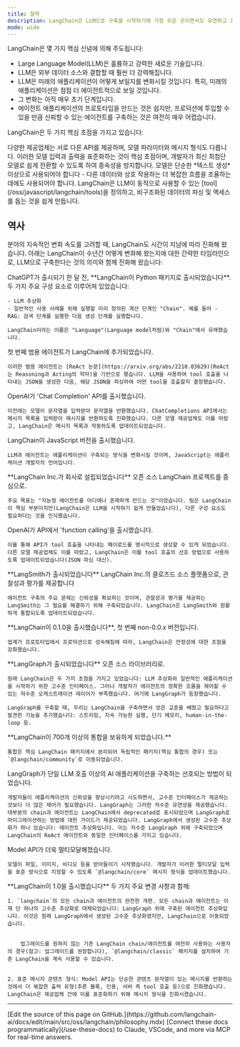 ```yaml
---
title: 철학
description: LangChain은 LLM으로 구축을 시작하기에 가장 쉬운 곳이면서도 유연하고 프로덕션에 적합합니다.
mode: wide
---
```




LangChain은 몇 가지 핵심 신념에 의해 주도됩니다:

- Large Language Model(LLM)은 훌륭하고 강력한 새로운 기술입니다.
- LLM은 외부 데이터 소스와 결합할 때 훨씬 더 강력해집니다.
- LLM은 미래의 애플리케이션이 어떻게 보일지를 변화시킬 것입니다. 특히, 미래의 애플리케이션은 점점 더 에이전트적으로 보일 것입니다.
- 그 변화는 아직 매우 초기 단계입니다.
- 에이전트 애플리케이션의 프로토타입을 만드는 것은 쉽지만, 프로덕션에 투입할 수 있을 만큼 신뢰할 수 있는 에이전트를 구축하는 것은 여전히 매우 어렵습니다.

LangChain은 두 가지 핵심 초점을 가지고 있습니다:

<Steps>
    <Step title="개발자가 최고의 모델로 구축할 수 있도록 하고자 합니다.">
        다양한 제공업체는 서로 다른 API를 제공하며, 모델 파라미터와 메시지 형식도 다릅니다.
        이러한 모델 입력과 출력을 표준화하는 것이 핵심 초점이며, 개발자가 최신 최첨단 모델로 쉽게 전환할 수 있도록 하여 종속성을 방지합니다.
    </Step>
    <Step title="모델을 사용하여 다른 데이터 및 계산과 상호 작용하는 더 복잡한 흐름을 조율하기 쉽게 만들고자 합니다.">
        모델은 단순한 *텍스트 생성* 이상으로 사용되어야 합니다 - 다른 데이터와 상호 작용하는 더 복잡한 흐름을 조율하는 데에도 사용되어야 합니다. LangChain은 LLM이 동적으로 사용할 수 있는 [tool](/oss/javascript/langchain/tools)을 정의하고, 비구조화된 데이터의 파싱 및 액세스를 돕는 것을 쉽게 만듭니다.
    </Step>
</Steps>

## 역사

분야의 지속적인 변화 속도를 고려할 때, LangChain도 시간이 지남에 따라 진화해 왔습니다. 아래는 LangChain이 수년간 어떻게 변화해 왔는지에 대한 간략한 타임라인으로, LLM으로 구축한다는 것의 의미와 함께 진화해 왔습니다:

<Update label="2022-10-24" description="v0.0.1">
    ChatGPT가 출시되기 한 달 전, **LangChain이 Python 패키지로 출시되었습니다**. 두 가지 주요 구성 요소로 이루어져 있었습니다:

    - LLM 추상화
    - 일반적인 사용 사례를 위해 실행할 미리 정의된 계산 단계인 "Chain". 예를 들어 - RAG: 검색 단계를 실행한 다음 생성 단계를 실행합니다.

    LangChain이라는 이름은 "Language"(Language model처럼)와 "Chain"에서 유래했습니다.
</Update>

<Update label="2022-12">
    첫 번째 범용 에이전트가 LangChain에 추가되었습니다.

    이러한 범용 에이전트는 [ReAct 논문](https://arxiv.org/abs/2210.03629)(ReAct는 Reasoning과 Acting의 약자)을 기반으로 했습니다. LLM을 사용하여 tool 호출을 나타내는 JSON을 생성한 다음, 해당 JSON을 파싱하여 어떤 tool을 호출할지 결정했습니다.
</Update>

<Update label="2023-01">
    OpenAI가 'Chat Completion' API를 출시했습니다.

    이전에는 모델이 문자열을 입력받아 문자열을 반환했습니다. ChatCompletions API에서는 메시지 목록을 입력받아 메시지를 반환하도록 진화했습니다. 다른 모델 제공업체도 이를 따랐고, LangChain은 메시지 목록과 작동하도록 업데이트되었습니다.
</Update>

<Update label="2023-01">
    LangChain이 JavaScript 버전을 출시했습니다.

    LLM과 에이전트는 애플리케이션이 구축되는 방식을 변화시킬 것이며, JavaScript는 애플리케이션 개발자의 언어입니다.
</Update>

<Update label="2023-02">
    **LangChain Inc.가 회사로 설립되었습니다** 오픈 소스 LangChain 프로젝트를 중심으로.

    주요 목표는 "지능형 에이전트를 어디에나 존재하게 만드는 것"이었습니다. 팀은 LangChain이 핵심 부분이지만(LangChain은 LLM을 시작하기 쉽게 만들었습니다), 다른 구성 요소도 필요하다는 것을 인식했습니다.
</Update>

<Update label="2023-03">
    OpenAI가 API에서 'function calling'을 출시했습니다.

    이를 통해 API가 tool 호출을 나타내는 페이로드를 명시적으로 생성할 수 있게 되었습니다. 다른 모델 제공업체도 이를 따랐고, LangChain은 이를 tool 호출의 선호 방법으로 사용하도록 업데이트되었습니다(JSON 파싱 대신).
</Update>

<Update label="2023-06">
    **LangSmith가 출시되었습니다** LangChain Inc.의 클로즈드 소스 플랫폼으로, 관찰성과 평가를 제공합니다

    에이전트 구축의 주요 문제는 신뢰성을 확보하는 것이며, 관찰성과 평가를 제공하는 LangSmith는 그 필요를 해결하기 위해 구축되었습니다. LangChain은 LangSmith와 원활하게 통합되도록 업데이트되었습니다.
</Update>

<Update label="2024-01" description="v0.1.0">
    **LangChain이 0.1.0을 출시했습니다**, 첫 번째 non-0.0.x 버전입니다.

    업계가 프로토타입에서 프로덕션으로 성숙해짐에 따라, LangChain은 안정성에 대한 초점을 강화했습니다.
</Update>

<Update label="2024-02">
    **LangGraph가 출시되었습니다** 오픈 소스 라이브러리로.

    원래 LangChain은 두 가지 초점을 가지고 있었습니다: LLM 추상화와 일반적인 애플리케이션을 시작하기 위한 고수준 인터페이스. 그러나 개발자가 에이전트의 정확한 흐름을 제어할 수 있는 저수준 오케스트레이션 레이어가 부족했습니다. 여기에 LangGraph가 등장했습니다.

    LangGraph를 구축할 때, 우리는 LangChain을 구축하면서 얻은 교훈을 배웠고 필요하다고 발견한 기능을 추가했습니다: 스트리밍, 지속 가능한 실행, 단기 메모리, human-in-the-loop 등.
</Update>

<Update label="2024-06">
    **LangChain이 700개 이상의 통합을 보유하게 되었습니다.**


    통합은 핵심 LangChain 패키지에서 분리되어 독립적인 패키지(핵심 통합의 경우) 또는 `@langchain/community`로 이동되었습니다.

</Update>

<Update label="2024-10">
    LangGraph가 단일 LLM 호출 이상의 AI 애플리케이션을 구축하는 선호되는 방법이 되었습니다.

    개발자들이 애플리케이션의 신뢰성을 향상시키려고 시도하면서, 고수준 인터페이스가 제공하는 것보다 더 많은 제어가 필요했습니다. LangGraph는 그러한 저수준 유연성을 제공했습니다. 대부분의 chain과 에이전트는 LangChain에서 deprecated로 표시되었으며 LangGraph로 마이그레이션하는 방법에 대한 가이드가 제공되었습니다. LangGraph에서 생성된 고수준 추상화가 하나 있습니다: 에이전트 추상화입니다. 이는 저수준 LangGraph 위에 구축되었으며 LangChain의 ReAct 에이전트와 동일한 인터페이스를 가지고 있습니다.
</Update>

<Update label="2025-04">
    Model API가 더욱 멀티모달해졌습니다.


    모델이 파일, 이미지, 비디오 등을 받아들이기 시작했습니다. 개발자가 이러한 멀티모달 입력을 표준 방식으로 지정할 수 있도록 `@langchain/core` 메시지 형식을 업데이트했습니다.

</Update>

<Update label="2025-10-20" description="v1.0.0">
    **LangChain이 1.0을 출시했습니다** 두 가지 주요 변경 사항과 함께:

    1. `langchain`의 모든 chain과 에이전트의 완전한 개편. 모든 chain과 에이전트는 이제 단 하나의 고수준 추상화로 대체되었습니다: LangGraph 위에 구축된 에이전트 추상화입니다. 이것은 원래 LangGraph에서 생성된 고수준 추상화였지만, LangChain으로 이동되었습니다.


        업그레이드를 원하지 않는 기존 LangChain chain/에이전트를 여전히 사용하는 사용자의 경우(참고: 업그레이드를 권장합니다), `@langchain/classic` 패키지를 설치하여 기존 LangChain을 계속 사용할 수 있습니다.


    2. 표준 메시지 콘텐츠 형식: Model API는 단순한 콘텐츠 문자열이 있는 메시지를 반환하는 것에서 더 복잡한 출력 유형(추론 블록, 인용, 서버 측 tool 호출 등)으로 진화했습니다. LangChain은 제공업체 간에 이를 표준화하기 위해 메시지 형식을 진화시켰습니다.
</Update>

---

<Callout icon="pen-to-square" iconType="regular">
    [Edit the source of this page on GitHub.](https://github.com/langchain-ai/docs/edit/main/src/oss/langchain/philosophy.mdx)
</Callout>
<Tip icon="terminal" iconType="regular">
    [Connect these docs programmatically](/use-these-docs) to Claude, VSCode, and more via MCP for    real-time answers.
</Tip>

